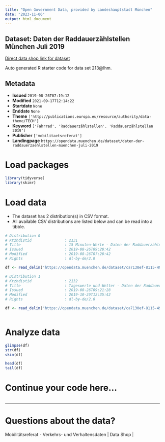 ```yaml
---
title: "Open Government Data, provided by Landeshauptstadt München"
date: "2023-11-06"
output: html_document
---
```


## Dataset: Daten der Raddauerzählstellen München Juli 2019

[Direct data shop link for dataset](https://opendata.muenchen.de/dataset/daten-der-raddauerzaehlstellen-muenchen-juli-2019)

Auto generated R starter code for data set 213@lhm.

## Metadata

- **Issued** `2019-08-26T07:19:12`
- **Modified** `2021-09-17T12:14:22`
- **Startdate** `None`
- **Enddate** `None`
- **Theme** `['http://publications.europa.eu/resource/authority/data-theme/TECH']`
- **Keyword** `['Fahrrad', 'Raddauerzählstellen', 'Raddauerzählstellen 2019']`
- **Publisher** `['mobilitaetsreferat']`
- **Landingpage** `https://opendata.muenchen.de/dataset/daten-der-raddauerzaehlstellen-muenchen-juli-2019`


# Load packages

```r

library(tidyverse)
library(skimr)

```

# Load data

-   The dataset has 2 distribution(s) in CSV format.
-   All available CSV distributions are listed below and can be read into a tibble.

```r

# Distribution 0
# Ktzhdistid               : 2131
# Title                    : 15 Minuten-Werte - Daten der Raddauerzählstellen München Juli 2019
# Issued                   : 2019-08-26T09:20:42
# Modified                 : 2019-08-26T07:20:42
# Rights                   : dl-by-de/2.0

df <- read_delim('https://opendata.muenchen.de/dataset/ca7130ef-8115-4975-ab0b-8092576b068c/resource/979f5a27-d881-4257-b863-b758e6d78595/download/rad20190715min.csv')

# Distribution 1
# Ktzhdistid               : 2132
# Title                    : Tageswerte und Wetter - Daten der Raddauerzählstellen München Juli 2019
# Issued                   : 2019-08-26T09:21:28
# Modified                 : 2019-10-29T12:35:42
# Rights                   : dl-by-de/2.0

df <- read_delim('https://opendata.muenchen.de/dataset/ca7130ef-8115-4975-ab0b-8092576b068c/resource/4dba28f0-bb46-45fb-9e1e-e8cf22085f2e/download/rad201907tageneu.csv')



```

# Analyze data

```r

glimpse(df)
str(df)
skim(df)

head(df)
tail(df)

```

# Continue your code here...

```r

```

------------------------------------------------------------------------

# Questions about the data?

Mobilitätsreferat - Verkehrs- und Verhaltensdaten | Data Shop | 
